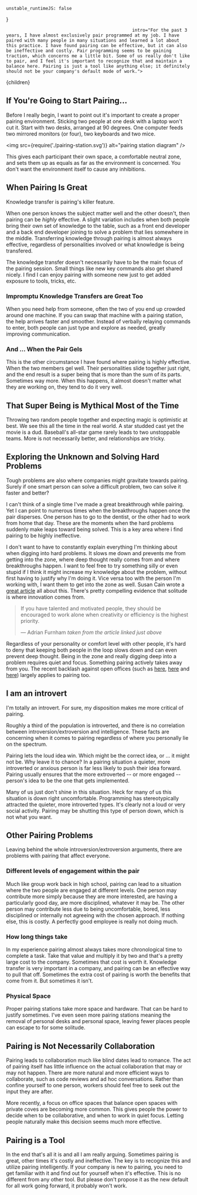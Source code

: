 
    unstable_runtimeJS: false
}

                                                    intro="For the past 3 years, I have almost exclusively pair programmed at my job. I have paired with many people in many situations and learned a lot about this practice. I have found pairing can be effective, but it can also be ineffective and costly. Pair programming seems to be gaining traction, which concerns me a little bit. Some of us really don't like to pair, and I feel it's important to recognize that and maintain a balance here. Pairing is just a tool like anything else; it definitely should not be your company's default mode of work.">
{children}</Article>

## If You're Going to Start Pairing...

Before I really begin, I want to point out it's important to create a proper pairing environment. Sticking two people at one desk with a laptop won't cut it. Start with two desks, arranged at 90 degrees. One computer feeds two mirrored monitors (or four), two keyboards and two mice.

<img src={require('./pairing-station.svg')} alt="pairing station diagram" />

This gives each participant their own space, a comfortable neutral zone, and sets them up as equals as far as the environment is concerned. You don't want the environment itself to cause any inhibitions.

## When Pairing Is Great

Knowledge transfer is pairing's killer feature.

When one person knows the subject matter well and the other doesn't, then pairing can be *highly* effective. A slight variation includes when both people bring their own set of knowledge to the table, such as a front end developer and a back end developer joining to solve a problem that lies somewhere in the middle. Transferring knowledge through pairing is almost always effective, regardless of personalities involved or what knowledge is being transfered.

The knowledge transfer doesn't necessarily have to be the main focus of the pairing session. Small things like new key commands also get shared nicely. I find I can enjoy pairing with someone new just to get added exposure to tools, tricks, etc.

### Impromptu Knowledge Transfers are Great Too

When you need help from someone, often the two of you end up crowded around one machine. If you can swap that machine with a pairing station, the help arrives faster and smoother. Instead of verbally relaying commands to enter, both people can just type and explore as needed, greatly improving communication.

### And ... When the Pair Gels

This is the other circumstance I have found where pairing is highly effective. When the two members gel well. Their personalities slide together just right, and the end result is a super being that is more than the sum of its parts. Sometimes way more. When this happens, it almost doesn't matter what they are working on, they tend to do it very well.

## That Super Being is Mythical Most of the Time

Throwing two random people together and expecting magic is optimistic at best. We see this all the time in the real world. A star studded cast yet the movie is a dud. Baseball's all-star game rarely leads to two unstoppable teams. More is not necessarily better, and relationships are tricky.

## Exploring the Unknown and Solving Hard Problems

Tough problems are also where companies might gravitate towards pairing. Surely if one smart person can solve a difficult problem, two can solve it faster and better?

I can't think of a single time I've made a great breakthrough while pairing. Yet I can point to numerous times when the breakthroughs happen once the pair disperses. One person has to go to the dentist, or the other had to work from home that day. These are the moments when the hard problems suddenly make leaps toward being solved. This is a key area where i find pairing to be highly ineffective.

I don't want to have to constantly explain everything I'm thinking about when digging into hard problems. It slows me down and prevents me from getting into the zone, where deep thought really comes from and where breakthroughs happen. I want to feel free to try something silly or even stupid if I think it might increase my knowledge about the problem, without first having to justify why I'm doing it. Vice versa too with the person I'm working with, I want them to get into the zone as well. Susan Cain wrote a [great article](http://www.nytimes.com/2012/01/15/opinion/sunday/the-rise-of-the-new-groupthink.html?pagewanted=all&_r=0) all about this. There's pretty compelling evidence that solitude is where innovation comes from.

> If you have talented and motivated people, they should be encouraged to work alone when creativity or efficiency is the highest priority.
>
> &mdash; Adrian Furnham *taken from the article linked just above*

Regardless of your personality or comfort level with other people, it's hard to deny that keeping both people in the loop slows down and can even prevent deep thought. Being in the zone and really digging deep into a problem requires quiet and focus. Something pairing actively takes away from you. The recent backlash against open offices (such as [here](http://www.theguardian.com/news/2013/nov/18/open-plan-offices-bad-harvard-business-review), [here](http://www.newyorker.com/online/blogs/currency/2014/01/the-open-office-trap.html) and [here](http://www.fastcompany.com/3022456/dialed/the-10-worst-things-about-working-in-an-open-office-in-your-words)) largely applies to pairing too.

## I am an introvert

I'm totally an introvert. For sure, my disposition makes me more critical of pairing.

Roughly a third of the population is introverted, and there is no correlation between introversion/extroversion and intelligence. These facts are concerning when it comes to pairing regardless of where you personally lie on the spectrum.

Pairing lets the loud idea win. Which might be the correct idea, or ... it might not be. Why leave it to chance? In a pairing situation a quieter, more introverted or anxious person is far less likely to push their idea forward. Pairing usually ensures that the more extroverted -- or more engaged -- person's idea to be the one that gets implemented.

Many of us just don't shine in this situation. Heck for many of us this situation is down right uncomfortable. Programming has stereotypically attracted the quieter, more introverted types. It's clearly not a loud or very social activity. Pairing may be shutting this type of person down, which is not what you want.

## Other Pairing Problems

Leaving behind the whole introversion/extroversion arguments, there are problems with pairing that affect everyone.

### Different levels of engagement within the pair
Much like group work back in high school, pairing can lead to a situation where the two people are engaged at different levels. One person may contribute more simply because they are more interested, are having a particularly good day, are more disciplined, whatever it may be. The other person may contribute less due to being uncomfortable, bored, less disciplined or internally not agreeing with the chosen approach. If nothing else, this is costly. A perfectly good employee is really not doing much.

### How long things take
In my experience pairing almost always takes more chronological time to complete a task. Take that value and multiply it by two and that's a pretty large cost to the company. Sometimes that cost is worth it. Knowledge transfer is very important in a company, and pairing can be an effective way to pull that off. Sometimes the extra cost of pairing is worth the benefits that come from it. But sometimes it isn't.

### Physical Space
Proper pairing stations take more space and hardware. That can be hard to justify sometimes. I've even seen more pairing stations meaning the removal of personal desks and personal space, leaving fewer places people can escape to for some solitude.

## Pairing is Not Necessarily Collaboration

Pairing leads to collaboration much like blind dates lead to romance. The act of pairing itself has little influence on the actual collaboration that may or may not happen. There are more natural and more efficient ways to collaborate, such as code reviews and ad hoc conversations. Rather than confine yourself to one person, workers should feel free to seek out the input they are after.

More recently, a focus on office spaces that balance open spaces with private coves are becoming more common. This gives people the power to decide when to be collaborative, and when to work in quiet focus. Letting people naturally make this decision seems much more effective.

## Pairing is a Tool

In the end that's all it is and all I am really arguing. Sometimes pairing is great, other times it's costly and ineffective. The key is to recognize this and utilize pairing intelligently. If your company is new to pairing, you need to get familiar with it and find out for yourself when it's effective. This is no different from any other tool. But please don't propose it as the new default for all work going forward, it probably won't work.
